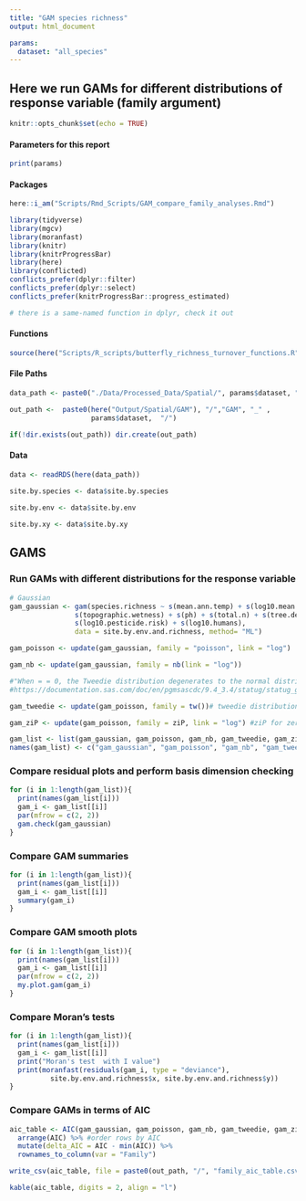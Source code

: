 ```yaml
---
title: "GAM species richness"
output: html_document

params:
  dataset: "all_species"
---
```


## Here we run GAMs for different distributions of response variable (family argument)

```r
knitr::opts_chunk$set(echo = TRUE)
```

#### Parameters for this report
```r
print(params)
```

#### Packages
```r
here::i_am("Scripts/Rmd_Scripts/GAM_compare_family_analyses.Rmd")

library(tidyverse)
library(mgcv)
library(moranfast)
library(knitr)
library(knitrProgressBar)
library(here)
library(conflicted)
conflicts_prefer(dplyr::filter)
conflicts_prefer(dplyr::select)
conflicts_prefer(knitrProgressBar::progress_estimated)

# there is a same-named function in dplyr, check it out
```

#### Functions
```r
source(here("Scripts/R_scripts/butterfly_richness_turnover_functions.R"))
```

#### File Paths
```r
data_path <- paste0("./Data/Processed_Data/Spatial/", params$dataset, ".rds")

out_path <-  paste0(here("Output/Spatial/GAM"), "/","GAM", "_" , 
                    params$dataset,  "/")

if(!dir.exists(out_path)) dir.create(out_path)
```

#### Data
```r
data <- readRDS(here(data_path))

site.by.species <- data$site.by.species
  
site.by.env <- data$site.by.env

site.by.xy <- data$site.by.xy
```

## GAMS

### Run GAMs with different distributions for the response variable
```r
# Gaussian
gam_gaussian <- gam(species.richness ~ s(mean.ann.temp) + s(log10.mean.ann.rain) + 
                s(topographic.wetness) + s(ph) + s(total.n) + s(tree.density) + 
                s(log10.pesticide.risk) + s(log10.humans),  
                data = site.by.env.and.richness, method= "ML")

gam_poisson <- update(gam_gaussian, family = "poisson", link = "log")

gam_nb <- update(gam_gaussian, family = nb(link = "log"))

#"When = = 0, the Tweedie distribution degenerates to the normal distribution; when p = 1, it becomes a Poisson distribution; when p = 2, it becomes a gamma distribution; when p = 3, it is an inverse Gaussian distribution. "
#https://documentation.sas.com/doc/en/pgmsascdc/9.4_3.4/statug/statug_genmod_details28.htm

gam_tweedie <- update(gam_poisson, family = tw())# tweedie distribution with p parameter estimated

gam_ziP <- update(gam_poisson, family = ziP, link = "log") #ziP for zero inflated Poisson data, when the zero inflation rate depends simply on the Poisson mean.

gam_list <- list(gam_gaussian, gam_poisson, gam_nb, gam_tweedie, gam_ziP)
names(gam_list) <- c("gam_gaussian", "gam_poisson", "gam_nb", "gam_tweedie", "gam_ziP")

```

### Compare residual plots and perform basis dimension checking
```r
for (i in 1:length(gam_list)){
  print(names(gam_list[i]))  
  gam_i <- gam_list[[i]]
  par(mfrow = c(2, 2))
  gam.check(gam_gaussian)
}
```
### Compare GAM summaries
```r
for (i in 1:length(gam_list)){
  print(names(gam_list[i]))  
  gam_i <- gam_list[[i]]
  summary(gam_i)
}
```

### Compare GAM smooth plots
```r
for (i in 1:length(gam_list)){
  print(names(gam_list[i]))  
  gam_i <- gam_list[[i]]
  par(mfrow = c(2, 2))
  my.plot.gam(gam_i)
}
```

### Compare Moran's tests
```r
for (i in 1:length(gam_list)){
  print(names(gam_list[i]))  
  gam_i <- gam_list[[i]]
  print("Moran's test  with I value")
  print(moranfast(residuals(gam_i, type = "deviance"), 
          site.by.env.and.richness$x, site.by.env.and.richness$y))
}
```

### Compare GAMs in terms of AIC
```r
aic_table <- AIC(gam_gaussian, gam_poisson, gam_nb, gam_tweedie, gam_ziP) %>%
  arrange(AIC) %>% #order rows by AIC
  mutate(delta_AIC = AIC - min(AIC)) %>%
  rownames_to_column(var = "Family")

write_csv(aic_table, file = paste0(out_path, "/", "family_aic_table.csv"))

kable(aic_table, digits = 2, align = "l")
```
